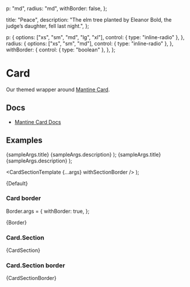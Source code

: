 
  p: "md",
  radius: "md",
  withBorder: false,
};

  title: "Peace",
  description:
    "The elm tree planted by Eleanor Bold, the judge’s daughter, fell last night.",
};

  p: {
    options: ["xs", "sm", "md", "lg", "xl"],
    control: { type: "inline-radio" },
  },
  radius: {
    options: ["xs", "sm", "md"],
    control: { type: "inline-radio" },
  },
  withBorder: {
    control: { type: "boolean" },
  },
};

<Meta
  title="Data display/Card"
  component={Card}
  args={args}
  argTypes={argTypes}
/>

# Card

Our themed wrapper around [Mantine Card](https://mantine.dev/core/card/).

## Docs

- [Mantine Card Docs](https://mantine.dev/core/card/)

## Examples

  <Box maw="20rem">
    <Card {...args}>
      <Stack spacing="sm">
        <Text fw="bold">{sampleArgs.title}</Text>
        <Text>{sampleArgs.description}</Text>
      </Stack>
    </Card>
  </Box>
);

  <Box maw="20rem">
    <Card {...args}>
      <Card.Section withBorder={withSectionBorder}>
        <Box bg="bg" h="10rem" />
      </Card.Section>
      <Stack mt="md" spacing="sm">
        <Text fw="bold">{sampleArgs.title}</Text>
        <Text>{sampleArgs.description}</Text>
      </Stack>
    </Card>
  </Box>
);

  <CardSectionTemplate {...args} withSectionBorder />
);


<Canvas>
  <Story name="Default">{Default}</Story>
</Canvas>

### Card border

Border.args = {
  withBorder: true,
};

<Canvas>
  <Story name="Border">{Border}</Story>
</Canvas>

### Card.Section


<Canvas>
  <Story name="Card section">{CardSection}</Story>
</Canvas>

### Card.Section border


<Canvas>
  <Story name="Card section, border">{CardSectionBorder}</Story>
</Canvas>
